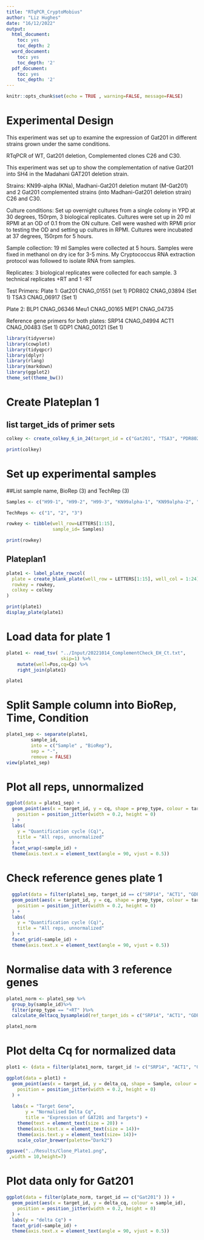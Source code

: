 ```yaml
---
title: "RTqPCR_CryptoMobius"
author: "Liz Hughes"
date: "16/12/2022"
output:
  html_document:
    toc: yes
    toc_depth: 2
  word_document:
    toc: yes
    toc_depth: '2'
  pdf_document:
    toc: yes
    toc_depth: '2'
---
```


```r
knitr::opts_chunk$set(echo = TRUE , warning=FALSE, message=FALSE)
```

# Experimental Design

This experiment was set up to examine the expression of Gat201 in different strains grown under the same conditions.

RTqPCR of WT, Gat201 deletion, Complemented clones C26 and C30. 

This experiment was set up to show the complementation of native Gat201 into SH4 in the Madahani GAT201 deletion strain.

Strains: 
KN99-alpha (KNa), Madhani-Gat201 deletion mutant (M-Gat201) and 2 Gat201 complemented strains (into Madhani-Gat201 deletion strain) C26 and C30.

Culture conditions:
Set up overnight cultures from a single colony in YPD at 30 degrees, 150rpm, 3 biological replicates.
Cultures were set up in 20 ml RPMI at an OD of 0.1 from the ON culture. Cell were washed with RPMI prior to testing the OD and setting up cultures in RPMI. Cultures were incubated at 37 degrees, 150rpm for 5 hours.

Sample collection: 
19 ml Samples were collected at 5 hours. Samples were fixed in methanol on dry ice for 3-5 mins. My Cryptococcus RNA extraction protocol was followed to isolate RNA from samples.

Replicates:
3 biological replicates were collected for each sample.
3 technical replicates +RT and 1 -RT

Test Primers:
Plate 1:
Gat201 CNAG_01551 (set 1)
PDR802 CNAG_03894 (Set 1)
TSA3 CNAG_06917 (Set 1)

Plate 2: 
BLP1  CNAG_06346
Meu1  CNAG_00165
MEP1  CNAG_04735


Reference gene primers for both plates: 
SRP14  CNAG_04994 
ACT1  CNAG_00483 (Set 1) 
GDP1  CNAG_00121 (Set 1)



```r

library(tidyverse)
library(cowplot)
library(tidyqpcr)
library(dplyr)
library(rlang)
library(markdown)
library(ggplot2)
theme_set(theme_bw())
```

# Create Plateplan 1
## list target_ids of primer sets

```r

colkey <- create_colkey_6_in_24(target_id = c("Gat201", "TSA3", "PDR802", "SRP14", "ACT1", "GDP1"))

print(colkey)
```

# Set up experimental samples
##List sample name, BioRep (3) and TechRep (3)
```r
Samples <- c("H99-1", "H99-2", "H99-3", "KN99alpha-1", "KN99alpha-2", "KN99alpha-3", "deltaGat201-1", "deltaGat201-2", "deltaGat201-3", "C26-1", "C26-2", "C26-3", "C30-1", "C30-2", "C30-3")

TechReps <- c("1", "2", "3")

rowkey <- tibble(well_row=LETTERS[1:15], 
                 sample_id= Samples)

print(rowkey)
```


## Plateplan1
```r

plate1 <- label_plate_rowcol(
  plate = create_blank_plate(well_row = LETTERS[1:15], well_col = 1:24),
  rowkey = rowkey,
  colkey = colkey
)

print(plate1)
display_plate(plate1)

```




# Load data for plate 1

```r

plate1 <- read_tsv( "../Input/20221014_ComplementCheck_EH_Ct.txt",  
                    skip=1) %>%
    mutate(well=Pos,cq=Cp) %>%
    right_join(plate1)

plate1
```


# Split Sample column into BioRep, Time, Condition

```r

plate1_sep <- separate(plate1, 
         sample_id, 
         into = c("Sample" , "BioRep"), 
         sep = "-", 
         remove = FALSE)
view(plate1_sep)
```


# Plot all reps, unnormalized


```r

ggplot(data = plate1_sep) +
  geom_point(aes(x = target_id, y = cq, shape = prep_type, colour = target_id),
    position = position_jitter(width = 0.2, height = 0)
  ) +
  labs(
    y = "Quantification cycle (Cq)",
    title = "All reps, unnormalized"
  ) +
  facet_wrap(~sample_id) + 
  theme(axis.text.x = element_text(angle = 90, vjust = 0.5))

```

# Check reference genes plate 1


```r

  ggplot(data = filter(plate1_sep, target_id == c("SRP14", "ACT1", "GDP1") )) +
  geom_point(aes(x = target_id, y = cq, shape = prep_type, colour = target_id),
    position = position_jitter(width = 0.2, height = 0)
  ) +
  labs(
    y = "Quantification cycle (Cq)",
    title = "All reps, unnormalized"
  ) +
  facet_grid(~sample_id) + 
  theme(axis.text.x = element_text(angle = 90, vjust = 0.5))
```

# Normalise data with 3 reference genes


```r

plate1_norm <- plate1_sep %>%
  group_by(sample_id)%>%
  filter(prep_type == "+RT" )%>%
  calculate_deltacq_bysampleid(ref_target_ids = c("SRP14", "ACT1", "GDP1"))

plate1_norm

```

# Plot delta Cq for normalized data

```r

plot1 <- (data = filter(plate1_norm, target_id != c("SRP14", "ACT1", "GDP1"), Sample != c("H99" )))
```



```r

ggplot(data = plot1) +
  geom_point(aes(x = target_id, y = delta_cq, shape = Sample, colour = BioRep ),
    position = position_jitter(width = 0.2, height = 0)
  ) +
  
  labs(x = "Target Gene", 
       y = "Normalised Delta Cq",
       title = "Expression of GAT201 and Targets") +
    theme(text = element_text(size = 20)) +
    theme(axis.text.x = element_text(size = 14))+
    theme(axis.text.y = element_text(size= 14))+
    scale_color_brewer(palette="Dark2")


```


```r

ggsave("../Results/Clone_Plate1.png", 
 ,width = 10,height=7)
```


# Plot data only for Gat201

```r

ggplot(data = filter(plate_norm, target_id == c("Gat201") )) +
  geom_point(aes(x = target_id, y = delta_cq, colour = sample_id),
    position = position_jitter(width = 0.2, height = 0)
  ) +
  labs(y = "delta Cq") +
  facet_grid(~sample_id) + 
  theme(axis.text.x = element_text(angle = 90, vjust = 0.5))


```


